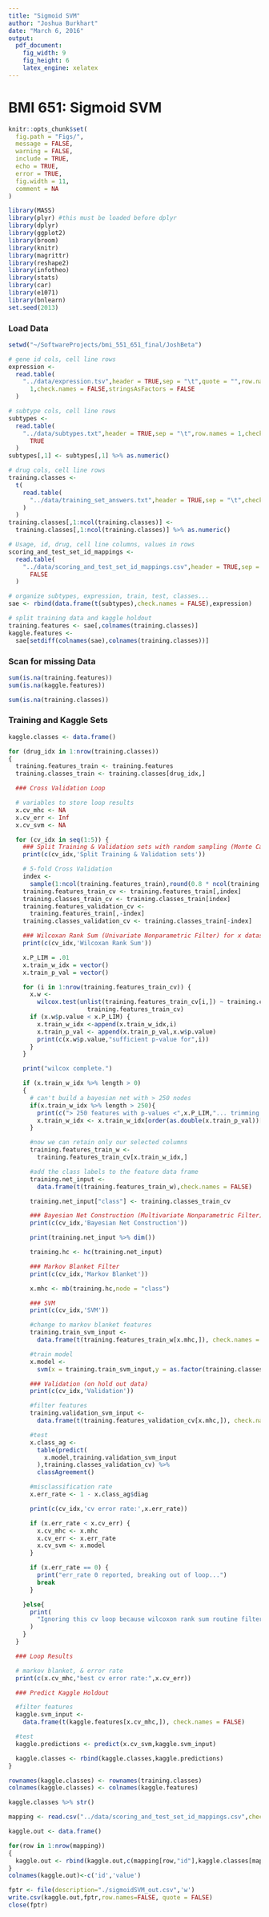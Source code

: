```yaml
---
title: "Sigmoid SVM"
author: "Joshua Burkhart"
date: "March 6, 2016"
output:
  pdf_document:
    fig_width: 9
    fig_height: 6
    latex_engine: xelatex
---
```

# BMI 651: Sigmoid SVM

```r
knitr::opts_chunk$set(
  fig.path = "Figs/",
  message = FALSE,
  warning = FALSE,
  include = TRUE,
  echo = TRUE,
  error = TRUE,
  fig.width = 11,
  comment = NA
)
```

```r
library(MASS)
library(plyr) #this must be loaded before dplyr
library(dplyr)
library(ggplot2)
library(broom)
library(knitr)
library(magrittr)
library(reshape2)
library(infotheo)
library(stats)
library(car)
library(e1071)
library(bnlearn)
set.seed(2013)
```

### Load Data

```r
setwd("~/SoftwareProjects/bmi_551_651_final/JoshBeta")

# gene id cols, cell line rows
expression <-
  read.table(
    "../data/expression.tsv",header = TRUE,sep = "\t",quote = "",row.names =
      1,check.names = FALSE,stringsAsFactors = FALSE
  )

# subtype cols, cell line rows
subtypes <-
  read.table(
    "../data/subtypes.txt",header = TRUE,sep = "\t",row.names = 1,check.names =
      TRUE
  )
subtypes[,1] <- subtypes[,1] %>% as.numeric()

# drug cols, cell line rows
training.classes <-
  t(
    read.table(
      "../data/training_set_answers.txt",header = TRUE,sep = "\t",check.names = FALSE
    )
  )
training.classes[,1:ncol(training.classes)] <-
  training.classes[,1:ncol(training.classes)] %>% as.numeric()

# Usage, id, drug, cell line columns, values in rows
scoring_and_test_set_id_mappings <-
  read.table(
    "../data/scoring_and_test_set_id_mappings.csv",header = TRUE,sep = ",",check.names =
      FALSE
  )

# organize subtypes, expression, train, test, classes...
sae <- rbind(data.frame(t(subtypes),check.names = FALSE),expression)

# split training data and kaggle holdout
training.features <- sae[,colnames(training.classes)]
kaggle.features <-
  sae[setdiff(colnames(sae),colnames(training.classes))]
```

### Scan for missing Data

```r
sum(is.na(training.features))
sum(is.na(kaggle.features))

sum(is.na(training.classes))
```

### Training and Kaggle Sets

```r
kaggle.classes <- data.frame()

for (drug_idx in 1:nrow(training.classes))
{
  training.features_train <- training.features
  training.classes_train <- training.classes[drug_idx,]

  ### Cross Validation Loop

  # variables to store loop results
  x.cv_mhc <- NA
  x.cv_err <- Inf
  x.cv_svm <- NA

  for (cv_idx in seq(1:5)) {
    ### Split Training & Validation sets with random sampling (Monte Carlo cross validation)
    print(c(cv_idx,'Split Training & Validation sets'))

    # 5-fold Cross Validation
    index <-
      sample(1:ncol(training.features_train),round(0.8 * ncol(training.features_train)))
    training.features_train_cv <- training.features_train[,index]
    training.classes_train_cv <- training.classes_train[index]
    training.features_validation_cv <-
      training.features_train[,-index]
    training.classes_validation_cv <- training.classes_train[-index]

    ### Wilcoxan Rank Sum (Univariate Nonparametric Filter) for x dataset
    print(c(cv_idx,'Wilcoxan Rank Sum'))

    x.P_LIM = .01
    x.train_w_idx = vector()
    x.train_p_val = vector()

    for (i in 1:nrow(training.features_train_cv)) {
      x.w <-
        wilcox.test(unlist(training.features_train_cv[i,]) ~ training.classes_train_cv, data =
                      training.features_train_cv)
      if (x.w$p.value < x.P_LIM) {
        x.train_w_idx <-append(x.train_w_idx,i)
        x.train_p_val <- append(x.train_p_val,x.w$p.value)
        print(c(x.w$p.value,"sufficient p-value for",i))
      }
    }

    print("wilcox complete.")

    if (x.train_w_idx %>% length > 0)
    {
      # can't build a bayesian net with > 250 nodes
      if(x.train_w_idx %>% length > 250){
        print(c("> 250 features with p-values <",x.P_LIM,"... trimming to 250..."))
        x.train_w_idx <- x.train_w_idx[order(as.double(x.train_p_val))[1:250]]
      }

      #now we can retain only our selected columns
      training.features_train_w <-
        training.features_train_cv[x.train_w_idx,]

      #add the class labels to the feature data frame
      training.net_input <-
        data.frame(t(training.features_train_w),check.names = FALSE)

      training.net_input["class"] <- training.classes_train_cv

      ### Bayesian Net Construction (Multivariate Nonparametric Filter)
      print(c(cv_idx,'Bayesian Net Construction'))

      print(training.net_input %>% dim())

      training.hc <- hc(training.net_input)

      ### Markov Blanket Filter
      print(c(cv_idx,'Markov Blanket'))

      x.mhc <- mb(training.hc,node = "class")

      ### SVM
      print(c(cv_idx,'SVM'))

      #change to markov blanket features
      training.train_svm_input <-
        data.frame(t(training.features_train_w[x.mhc,]), check.names = FALSE)

      #train model
      x.model <-
        svm(x = training.train_svm_input,y = as.factor(training.classes_train_cv),kernel="sigmoid")

      ### Validation (on hold out data)
      print(c(cv_idx,'Validation'))

      #filter features
      training.validation_svm_input <-
        data.frame(t(training.features_validation_cv[x.mhc,]), check.names = FALSE)

      #test
      x.class_ag <-
        table(predict(
          x.model,training.validation_svm_input
        ),training.classes_validation_cv) %>%
        classAgreement()

      #misclassification rate
      x.err_rate <- 1 - x.class_ag$diag

      print(c(cv_idx,'cv error rate:',x.err_rate))

      if (x.err_rate < x.cv_err) {
        x.cv_mhc <- x.mhc
        x.cv_err <- x.err_rate
        x.cv_svm <- x.model
      }

      if (x.err_rate == 0) {
        print("err_rate 0 reported, breaking out of loop...")
        break
      }

    }else{
      print(
        "Ignoring this cv loop because wilcoxon rank sum routine filtered all features from fold. Is the wilcoxon rank sum p-value set too low?"
      )
    }
  }

  ### Loop Results

  # markov blanket, & error rate
  print(c(x.cv_mhc,"best cv error rate:",x.cv_err))

  ### Predict Kaggle Holdout

  #filter features
  kaggle.svm_input <-
    data.frame(t(kaggle.features[x.cv_mhc,]), check.names = FALSE)

  #test
  kaggle.predictions <- predict(x.cv_svm,kaggle.svm_input)

  kaggle.classes <- rbind(kaggle.classes,kaggle.predictions)
}

rownames(kaggle.classes) <- rownames(training.classes)
colnames(kaggle.classes) <- colnames(kaggle.features)

kaggle.classes %>% str()
```

```r
mapping <- read.csv("../data/scoring_and_test_set_id_mappings.csv",check.names=FALSE)

kaggle.out <- data.frame()

for(row in 1:nrow(mapping))
{
  kaggle.out <- rbind(kaggle.out,c(mapping[row,"id"],kaggle.classes[mapping[row,"drug"],mapping[row,"cellline"]]))
}
colnames(kaggle.out)<-c('id','value')

fptr <- file(description="./sigmoidSVM_out.csv",'w')
write.csv(kaggle.out,fptr,row.names=FALSE, quote = FALSE)
close(fptr)
```
